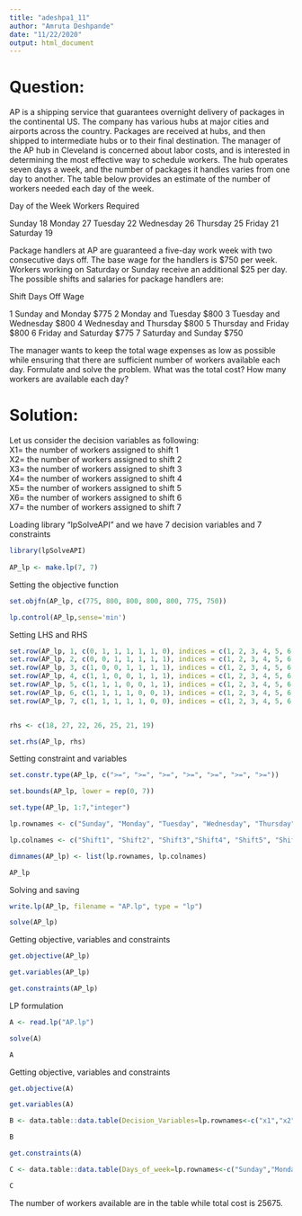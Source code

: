---
title: "adeshpa1_11"
author: "Amruta Deshpande"
date: "11/22/2020"
output: html_document
---
# Question:

AP is a shipping service that guarantees overnight delivery of packages in the continental US.
The company has various hubs at major cities and airports across the country. Packages are
received at hubs, and then shipped to intermediate hubs or to their final destination.
The manager of the AP hub in Cleveland is concerned about labor costs, and is interested in
determining the most effective way to schedule workers. The hub operates seven days a week,
and the number of packages it handles varies from one day to another. The table below provides
an estimate of the number of workers needed each day of the week.

Day of the Week Workers Required

Sunday 18
Monday 27
Tuesday 22
Wednesday 26
Thursday 25
Friday 21
Saturday 19

Package handlers at AP are guaranteed a five-day work week with two consecutive days off. The
base wage for the handlers is $750 per week. Workers working on Saturday or Sunday receive an
additional $25 per day. The possible shifts and salaries for package handlers are:

Shift Days Off Wage

1 Sunday and Monday $775
2 Monday and Tuesday $800
3 Tuesday and Wednesday $800
4 Wednesday and Thursday $800
5 Thursday and Friday $800
6 Friday and Saturday $775
7 Saturday and Sunday $750


The manager wants to keep the total wage expenses as low as possible while ensuring that there
are sufficient number of workers available each day. Formulate and solve the problem. What was
the total cost? How many workers are available each day?

# Solution:

Let us consider the decision variables as following:   
X1= the number of workers assigned to shift 1  
X2= the number of workers assigned to shift 2  
X3= the number of workers assigned to shift 3  
X4= the number of workers assigned to shift 4  
X5= the number of workers assigned to shift 5  
X6= the number of workers assigned to shift 6  
X7= the number of workers assigned to shift 7  


Loading library "lpSolveAPI" and we have 7 decision variables and 7 constraints

```{r}

library(lpSolveAPI) 
 
AP_lp <- make.lp(7, 7)

```

Setting the objective function 

```{r}

set.objfn(AP_lp, c(775, 800, 800, 800, 800, 775, 750))

lp.control(AP_lp,sense='min')

```
Setting LHS and RHS

```{r}

set.row(AP_lp, 1, c(0, 1, 1, 1, 1, 1, 0), indices = c(1, 2, 3, 4, 5, 6, 7))
set.row(AP_lp, 2, c(0, 0, 1, 1, 1, 1, 1), indices = c(1, 2, 3, 4, 5, 6, 7))
set.row(AP_lp, 3, c(1, 0, 0, 1, 1, 1, 1), indices = c(1, 2, 3, 4, 5, 6, 7))
set.row(AP_lp, 4, c(1, 1, 0, 0, 1, 1, 1), indices = c(1, 2, 3, 4, 5, 6, 7))
set.row(AP_lp, 5, c(1, 1, 1, 0, 0, 1, 1), indices = c(1, 2, 3, 4, 5, 6, 7))
set.row(AP_lp, 6, c(1, 1, 1, 1, 0, 0, 1), indices = c(1, 2, 3, 4, 5, 6, 7))
set.row(AP_lp, 7, c(1, 1, 1, 1, 1, 0, 0), indices = c(1, 2, 3, 4, 5, 6, 7))


rhs <- c(18, 27, 22, 26, 25, 21, 19)

set.rhs(AP_lp, rhs)

```

Setting constraint and variables

```{r}

set.constr.type(AP_lp, c(">=", ">=", ">=", ">=", ">=", ">=", ">="))

set.bounds(AP_lp, lower = rep(0, 7))

set.type(AP_lp, 1:7,"integer")

```


```{r}

lp.rownames <- c("Sunday", "Monday", "Tuesday", "Wednesday", "Thursday", "Friday", "Saturday")

lp.colnames <- c("Shift1", "Shift2", "Shift3","Shift4", "Shift5", "Shift6","Shift7")

dimnames(AP_lp) <- list(lp.rownames, lp.colnames)

AP_lp

```

Solving and saving

```{r}

write.lp(AP_lp, filename = "AP.lp", type = "lp")

solve(AP_lp)

```

Getting objective, variables and constraints

```{r}

get.objective(AP_lp)

get.variables(AP_lp)

get.constraints(AP_lp)

```

LP formulation 

```{r}

A <- read.lp("AP.lp")

solve(A)

A

```

Getting objective, variables and constraints

```{r}

get.objective(A)

get.variables(A)

B <- data.table::data.table(Decision_Variables=lp.rownames<-c("x1","x2","x3","x4","x5","x6","x7"),values=get.variables(A))

B

get.constraints(A)

C <- data.table::data.table(Days_of_week=lp.rownames<-c("Sunday","Monday","Tuesday","Wednesday","Thursday","Friday","Saturday"),Workers_available=get.constraints(A))

C

```
The number of workers available are in the table while total cost is 25675.